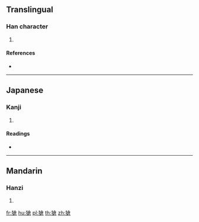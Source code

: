{{character info/new}}
==Translingual==

===Han character===
{{Han char|rn=94|rad=犬|as=10|sn=13|four=48267|canj=KHOIR}}

# {{defn|Han|sort=犬10}}

====References====
* {{Han ref|kx=0717.111|hdz=21363.100|uh=734A|ud=29514|bh=DEAF|bd=57007}}

----

==Japanese==

===Kanji===
{{ja-kanji|grade=|rs=犬10}}

# {{defn|lang=ja|sort=犬10}}

====Readings====
* {{ja-readings|on=[[そう]] (sō)|kun=|nanori=}}

----

==Mandarin==

===Hanzi===
{{cmn-hanzi|pin=[[chuàng]] ([[chuang4]])|wg=ch'uang<sup>4</sup>}}

# {{defn|lang=cmn|sort=犬10}}

[[fr:獊]]
[[hu:獊]]
[[pl:獊]]
[[th:獊]]
[[zh:獊]]